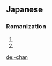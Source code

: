 ==Japanese==

===Romanization===
{{ja-romaji|hira=ちゃん}}

# {{non-gloss definition|Often attached to children's names when calling them by their given names. It can also be attached to kinship terms in a childish language.}}
# {{non-gloss definition|An honorific ending for names that mostly indicates someone who is extremely close or someone who is much younger.  It is mostly a female ending, and rarely used for males.}}

[[de:-chan]]